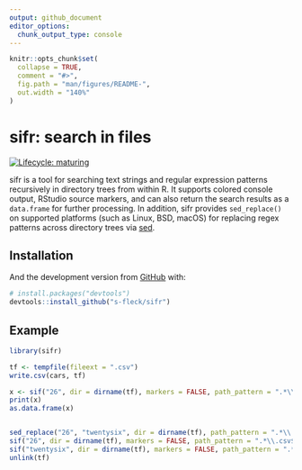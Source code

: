 ```yaml
---
output: github_document
editor_options: 
  chunk_output_type: console
---
```


<!-- README.md is generated from README.Rmd. Please edit that file -->

```r
knitr::opts_chunk$set(
  collapse = TRUE,
  comment = "#>",
  fig.path = "man/figures/README-",
  out.width = "140%"
)
```
# sifr: search in files 

<!-- badges: start -->
[![Lifecycle: maturing](https://img.shields.io/badge/lifecycle-maturing-blue.svg)](https://lifecycle.r-lib.org/articles/stages.html)
<!-- badges: end -->

sifr is a tool for searching text strings and regular expression patterns 
recursively in directory trees from within R. It supports colored console 
output, RStudio source markers, and can also return the search results as
a `data.frame` for further processing. In addition, sifr provides 
`sed_replace()` on supported platforms (such as Linux, BSD, macOS) for replacing 
regex patterns across directory trees via [sed](https://en.wikipedia.org/wiki/Sed).


## Installation

And the development version from [GitHub](https://github.com/) with:

``` r
# install.packages("devtools")
devtools::install_github("s-fleck/sifr")
```
## Example

```r
library(sifr)

tf <- tempfile(fileext = ".csv")
write.csv(cars, tf)

x <- sif("26", dir = dirname(tf), markers = FALSE, path_pattern = ".*\\.csv$")
print(x)
as.data.frame(x)


sed_replace("26", "twentysix", dir = dirname(tf), path_pattern = ".*\\.csv$")
sif("26", dir = dirname(tf), markers = FALSE, path_pattern = ".*\\.csv$")
sif("twentysix", dir = dirname(tf), markers = FALSE, path_pattern = ".*\\.csv$")
unlink(tf)
```
